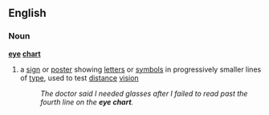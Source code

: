 ==English==
===Noun===
'''[[eye]] [[chart]]'''
#a [[sign]] or [[poster]] showing [[letters]] or [[symbols]] in progressively smaller lines of [[type]], used to test [[distance]] [[vision]]
#:''The doctor said I needed glasses after I failed to read past the fourth line on the '''eye chart'''.''